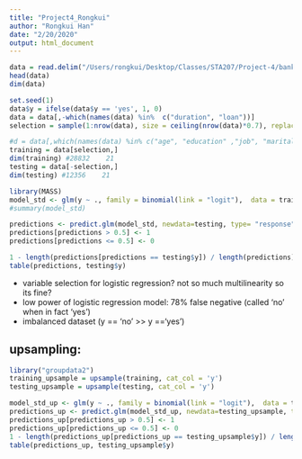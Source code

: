 ```yaml
---
title: "Project4_Rongkui"
author: "Rongkui Han"
date: "2/20/2020"
output: html_document
---
```


```r
data = read.delim("/Users/rongkui/Desktop/Classes/STA207/Project-4/bank-additional-full.csv", sep = ";")
head(data)
dim(data)
```

```r
set.seed(1)
data$y = ifelse(data$y == 'yes', 1, 0)
data = data[,-which(names(data) %in%  c("duration", "loan"))]
selection = sample(1:nrow(data), size = ceiling(nrow(data)*0.7), replace = FALSE)

#d = data[,which(names(data) %in% c("age", "education" ,"job", "marital", "default","housing","loan","contact","previous","poutcome","emp.var.rate","cons.price.idx","cons.conf.idx","euribor3m","nr.employed","y"))]
training = data[selection,]
dim(training) #28832    21
testing = data[-selection,]
dim(testing) #12356    21
```

```r
library(MASS)
model_std <- glm(y ~ ., family = binomial(link = "logit"),  data = training)
#summary(model_std)
```

```r
predictions <- predict.glm(model_std, newdata=testing, type= "response")
predictions[predictions > 0.5] <- 1
predictions[predictions <= 0.5] <- 0
```

```r
1 - length(predictions[predictions == testing$y]) / length(predictions)
table(predictions, testing$y)
```

- variable selection for logistic regression? not so much multilinearity so its fine?
- low power of logistic regression model: 78% false negative (called 'no' when in fact 'yes')
- imbalanced dataset (y == 'no' >> y =='yes')

## upsampling:   
```r
library("groupdata2")
training_upsample = upsample(training, cat_col = 'y')
testing_upsample = upsample(testing, cat_col = 'y')
```

```r
model_std_up <- glm(y ~ ., family = binomial(link = "logit"),  data = training_upsample)
predictions_up <- predict.glm(model_std_up, newdata=testing_upsample, type= "response")
predictions_up[predictions_up > 0.5] <- 1
predictions_up[predictions_up <= 0.5] <- 0
1 - length(predictions_up[predictions_up == testing_upsample$y]) / length(predictions_up)
table(predictions_up, testing_upsample$y)
```

